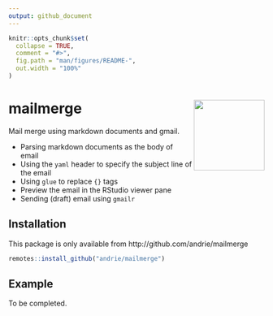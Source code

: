 ```yaml
---
output: github_document
---
```


<!-- README.md is generated from README.Rmd. Please edit that file -->

```r
knitr::opts_chunk$set(
  collapse = TRUE,
  comment = "#>",
  fig.path = "man/figures/README-",
  out.width = "100%"
)
```


# mailmerge <img src='man/figures/logo.svg' align="right" height="139" />

<!-- badges: start -->
<!-- badges: end -->

Mail merge using markdown documents and gmail.

* Parsing markdown documents as the body of email
* Using the `yaml` header to specify the subject line of the email
* Using `glue` to replace `{}` tags
* Preview the email in the RStudio viewer pane
* Sending (draft) email using `gmailr`


## Installation

This package is only available from http://github.com/andrie/mailmerge

``` r
remotes::install_github("andrie/mailmerge")
```

## Example

To be completed.
